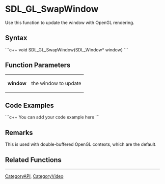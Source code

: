<!-- pragma section-numbers off -->
<!-- pragma disable-camelcase -->

= SDL_GL_SwapWindow =
Use this function to update the window with OpenGL rendering.


== Syntax ==
```c++
void SDL_GL_SwapWindow(SDL_Window* window)
```

== Function Parameters ==
{|
|'''window'''
|the window to update
|}

== Code Examples ==
```c++
You can add your code example here
```

== Remarks ==
This is used with double-buffered OpenGL contexts, which are the default.

== Related Functions ==

----
[[CategoryAPI]], [[CategoryVideo]]

